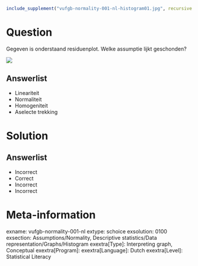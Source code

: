 ```{r, echo = FALSE, results = "hide"}
include_supplement("vufgb-normality-001-nl-histogram01.jpg", recursive = TRUE)
```

Question
========

Gegeven is onderstaand residuenplot. Welke assumptie lijkt geschonden?

![](vufgb-normality-001-nl-histogram01.jpg)
  
Answerlist
----------
* Lineariteit
* Normaliteit
* Homogeniteit
* Aselecte trekking


Solution
========

Answerlist
----------
* Incorrect
* Correct
* Incorrect
* Incorrect

Meta-information
================
exname: vufgb-normality-001-nl
extype: schoice
exsolution: 0100
exsection: Assumptions/Normality, Descriptive statistics/Data representation/Graphs/Histogram
exextra[Type]: Interpreting graph, Conceptual
exextra[Program]: 
exextra[Language]: Dutch
exextra[Level]: Statistical Literacy